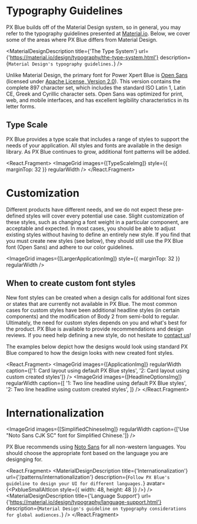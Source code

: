 

<!-- KEYWORDS: design style typography text -->

# Typography Guidelines

PX Blue builds off of the Material Design system, so in general, you may refer to the typography guidelines presented at [Material.io](https://material.io/guidelines/style/typography.html#). Below, we cover some of the areas where PX Blue differs from Material Design.

<MaterialDesignDescription
    title={'The Type System'}
    url={'https://material.io/design/typography/the-type-system.html'}
    description={`Material Design's typography guidelines.`}
/>

Unlike Material Design, the primary font for Power Xpert Blue is [Open Sans](https://fonts.google.com/specimen/Open+Sans?selection.family=Open+Sans) (licensed under [Apache License, Version 2.0](http://www.apache.org/licenses/LICENSE-2.0)). This version contains the complete 897 character set, which includes the standard ISO Latin 1, Latin CE, Greek and Cyrillic character sets. Open Sans was optimized for print, web, and mobile interfaces, and has excellent legibility characteristics in its letter forms.

## Type Scale

PX Blue provides a type scale that includes a range of styles to support the needs of your application. All styles and fonts are available in the design library. As PX Blue continues to grow, additional font patterns will be added.

<React.Fragment>
    <ImageGrid images={[TypeScaleImg]} style={{ marginTop: 32 }} regularWidth />
    <Divider />
</React.Fragment>

# Customization

Different products have different needs, and we do not expect these pre-defined styles will cover every potential use case. Slight customization of these styles, such as changing a font weight in a particular component, are acceptable and expected. In most cases, you should be able to adjust existing styles without having to define an entirely new style. If you find that you must create new styles (see below), they should still use the PX Blue font (Open Sans) and adhere to our color guidelines.

<ImageGrid images={[LargerApplicationImg]} style={{ marginTop: 32 }} regularWidth />

## When to create custom font styles

New font styles can be created when a design calls for additional font sizes or states that are currently not available in PX Blue. The most common cases for custom styles have been additional headline styles (in certain components) and the modification of Body 2 from semi-bold to regular. Ultimately, the need for custom styles depends on you and what's best for the product. PX Blue is available to provide recommendations and design reviews. If you need help defining a new style, do not hesitate to [contact us](/community/contactus)!

The examples below depict how the designs would look using standard PX Blue compared to how the design looks with new created font styles.

<React.Fragment>
    <ImageGrid
        images={[ApplicationImg]}
        regularWidth
        caption={['1: Card layout using default PX Blue styles', '2: Card layout using custom created styles']}
    />
    <ImageGrid
        images={[HeadlineOptionsImg]}
        regularWidth
        caption={[
            '1: Two line headline using default PX Blue styles',
            '2: Two line headline using custom created styles',
        ]}
    />
    <Divider />
</React.Fragment>

# Internationalization

<ImageGrid
    images={[SimplifiedChineseImg]}
    regularWidth
    caption={['Use "Noto Sans CJK SC" font for Simplified Chinese.']}
/>

PX Blue recommends using [Noto Sans](https://www.google.com/get/noto/) for all non-western languages. You should choose the appropriate font based on the language you are designging for.

<React.Fragment>
    <MaterialDesignDescription
        title={'Internationalization'}
        url={'/patterns/internationalization'}
        description={`Follow PX Blue's guideline to design your UI for different languages.`}
        avatar={<PxblueSmallAltIcon style={{ width: 48, height: 48 }} />}
    />
    <MaterialDesignDescription
        title={'Language Support'}
        url={'https://material.io/design/typography/language-support.html'}
        description={`Material Design's guideline on typography considerations for global audiences.`}
    />
</React.Fragment>
